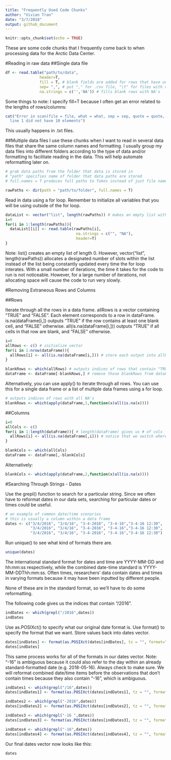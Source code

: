 ```yaml
---
title: "Frequently Used Code Chunks"
author: "Vivian Tran"
date: "3/7/2018"
output: github_document
---
```


```r
knitr::opts_chunk$set(echo = TRUE)
```

These are some code chunks that I frequently come back to when processing data for the Arctic Data Center. 

#Reading in raw data
##Single data file
```r
df <- read.table("path/to/data", 
               header=T, 
               fill = T, # blank fields are added for rows that have unequal length,
               sep= ",", # put "," for .csv file, "\t" for files with values separated by tabs
               na.strings = c('','NA')) # fills blank rows with NA's 
```
Some things to note: I specify fill=T because I often get an error related to the lengths of rows/columns:

```r
cat("Error in scan(file = file, what = what, sep = sep, quote = quote, dec = dec,  : 
  line 1 did not have 10 elements")
```

This usually happens in .txt files.

  
##Multiple data files 
I use these chunks when I want to read in several data files that share the same column names and formatting. I usually group my data files into different folders according to the type of data and/or formatting to facilitate reading in the data. This will help automate reformatting later on. 
```r
# grab data paths from the folder that data is stored in 
# "path" specifies name of folder that data paths are stored 
# full.names = T produces full paths to fukes instead of just file name

rawPaths <- dir(path = "path/to/folder", full.names = T) 
```

Read in data using a for loop. Remember to initialize all variables that you will be using outside of the for loop. 
```r
dataList <- vector("list", length(rawPaths)) # makes an empty list with same length as file paths vector
i=0 
for(i in 1:length(rawPaths)){
  dataList[[i]] <- read.table(rawPaths[i], 
                               na.strings = c("", "NA"),
                               header=T)  
}
```
Note: list() creates an empty list of length 0. However, vector("list", length(rawPaths)) allocates a designated number of slots within the list instead of the list being constantly updated every time the for loop interates. With a small number of iterations, the time it takes for the code to run is not noticeable. However, for a large number of iterations, not allocating space will cause the code to run very slowly. 


#Removing Extraneous Rows and Columns

##Rows

Iterate through all the rows in a data frame. 
allRows is a vector containing "TRUE" and "FALSE". Each element corresponds to a row in dataFrame. 
is.na(dataFrame[i,]) outputs "TRUE" if the row contains at least one blank cell, and "FALSE" otherwise. 
all(is.na(dataFrame[i,])) outputs "TRUE" if all cells in that row are blank, and "FALSE" otherwise. 
```r
i=0
allRows <- c() # initialize vector 
for(i in 1:nrow(dataFrame)){
  allRows[i] <- all(is.na(dataFrame[i,])) # store each output into allRows
}

blankRows <- which(allRows) # outputs indices of rows that contain "TRUE" (rows with all NA's) 
dataFrame <- dataFrame[-blankRows,] # remove those blankRows from dataFrame
```

Alternatively, you can use apply() to iterate through all rows. You can use this for a single data frame or a list of multiple data frames using a for loop. 
```r
# outputs indices of rows with all NA's
blankRows <- which(apply(dataFrame,1,function(x)all(is.na(x)))) 
```

##Columns
```r

i=0
allCols <- c()
for(i in 1:length(dataFrame)){ # length(dataFrame) gives us # of cols
  allRows[i] <- all(is.na(dataFrame[,i])) # notice that we switch where the i goes 
}

blankCols <- which(allCols)
dataFrame <- dataFrame[,-blankCols]
```

Alternatively:
```r
blankCols <- which(apply(dataFrame,2,function(x)all(is.na(x))))
```


#Searching Through Strings - Dates

Use the grepl() function to search for a particular string. Since we often have to reformat dates in our data sets, searching for particular dates or times could be useful. 

```r
# an example of common date/time scenarios
# this is usually a column within a data frame
dates <- c("3/4/2016", "3/4/16", "3-4-2016", "3-4-16","3-4-16 12:30",
           "3/4/2016", "3/4/16", "3-4-2016", "3-4-16","3-4-16 12:30",
           "3/4/2016", "3/4/16", "3-4-2016", "3-4-16","3-4-16 12:30")
```

Run unique() to see what kind of formats there are. 
```r
unique(dates)
```
The international standard format for dates and time are YYYY-MM-DD and hh:mm:ss respectively, while the combined date-time standard is YYYY-MM-DDThh:mm:ss. Often times, researchers' data contain dates and times in varying formats because it may have been inputted by different people. 

None of these are in the standard format, so we'll have to do some reformatting. 


The following code gives us the indices that contain "/2016".
```r
indDates <- which(grepl("/2016",dates))
indDates
```

Use as.POSIXct() to specify what our original date format is. 
Use format() to specify the format that we want.
Store values back into dates vector. 
```r
dates[indDates] <- format(as.POSIXct(dates[indDates], tz = "", format="%m/%d/%Y"), format = "%Y-%m-%d")
dates[indDates]
```
This same process works for all of the formats in our dates vector.
Note: 
"-16" is ambiguous because it could also refer to the day within an already standard-formatted date (e.g. 2018-05-16). Always check to make sure. 
We will reformat combined date/time items before the observations that don't contain times because they also contain "-16", which is ambiguous.

```r
indDates1 <- which(grepl("/16",dates))
dates[indDates1] <- format(as.POSIXct(dates[indDates1], tz = "", format="%m/%d/%y"), format = "%Y-%m-%d")

indDates2 <- which(grepl("-2016",dates))
dates[indDates2] <- format(as.POSIXct(dates[indDates2], tz = "", format="%m-%d-%Y"), format = "%Y-%m-%d")

indDates3 <- which(grepl("-16 ",dates))
dates[indDates3] <- format(as.POSIXct(dates[indDates3], tz = "", format="%m-%d-%y %H:%M"), format = "%Y-%m-%dT%H:%M:%S")

indDates4 <- which(grepl("-16",dates))
dates[indDates4] <- format(as.POSIXct(dates[indDates4], tz = "", format="%m-%d-%y"), format = "%Y-%m-%d")
```

Our final dates vector now looks like this: 
```r
dates
```